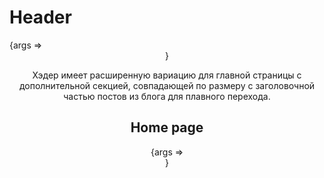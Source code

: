 
<Meta title="Header" component={Header} />

# Header

<Canvas>
  <Story name="Basic" args={{ isHome: false }}>
    {args => <Header {...args} />}
  </Story>
</Canvas>

Хэдер имеет расширенную вариацию для главной страницы с дополнительной секцией, совпадающей по размеру с заголовочной частью постов из блога для плавного перехода.

<ArgsTable />

## Home page

<Canvas>
  <Story name="Home page" args={{ isHome: true }}>
    {args => <Header {...args} />}
  </Story>
</Canvas>
